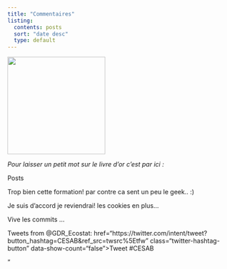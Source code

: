 ```yaml
---
title: "Commentaires"
listing:
  contents: posts
  sort: "date desc"
  type: default
---
```


![](livre.png){width="219"} 

 *Pour laisser un petit mot sur le livre d'or c'est par ici :*

::: panel-tabset
Posts
:::

Trop bien cette formation! par contre ca sent un peu le geek.. :)

Je suis d'accord je reviendrai! les cookies en plus...

Vive les commits ...

::: panel-tabset
Tweets from @GDR_Ecostat: href="https://twitter.com/intent/tweet?button_hashtag=CESAB&ref_src=twsrc%5Etfw" class="twitter-hashtag-button" data-show-count="false"\>Tweet #CESAB</a>

```{=html}
<script async src="https://platform.twitter.com/widgets.js" charset="utf-8"></script>
```
"
:::
